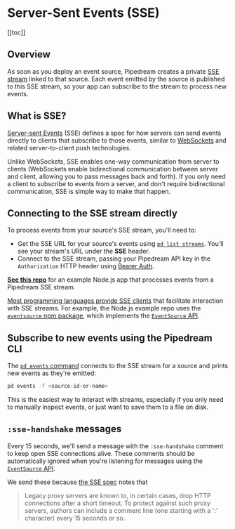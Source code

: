# Server-Sent Events (SSE)

[[toc]]

## Overview

As soon as you deploy an event source, Pipedream creates a private [SSE stream](#what-is-sse) linked to that source. Each event emitted by the source is published to this SSE stream, so your app can subscribe to the stream to process new events. 

## What is SSE?

[Server-sent Events](https://developer.mozilla.org/en-US/docs/Web/API/Server-sent_events) (SSE) defines a spec for how servers can send events directly to clients that subscribe to those events, similar to [WebSockets](https://developer.mozilla.org/en-US/docs/Web/API/WebSockets_API) and related server-to-client push technologies.

Unlike WebSockets, SSE enables one-way communication from server to clients (WebSockets enable bidirectional communication between server and client, allowing you to pass messages back and forth). If you only need a client to subscribe to events from a server, and don't require bidirectional communication, SSE is simple way to make that happen.

## Connecting to the SSE stream directly

To process events from your source's SSE stream, you'll need to:

- Get the SSE URL for your source's events using [`pd list streams`](/cli/reference/#pd-list). You'll see your stream's URL under the **SSE** header.
- Connect to the SSE stream, passing your Pipedream API key in the `Authorization` HTTP header using [Bearer Auth](/api/auth/#authorizing-api-requests).

[**See this repo**](https://github.com/PipedreamHQ/node-sse-example) for an example Node.js app that processes events from a Pipedream SSE stream.

[Most programming languages provide SSE clients](https://en.wikipedia.org/wiki/Server-sent_events#Libraries) that facilitate interaction with SSE streams. For example, the Node.js example repo uses the [`eventsource` npm package](https://www.npmjs.com/package/eventsource), which implements the [`EventSource` API](https://html.spec.whatwg.org/multipage/server-sent-events.html#server-sent-events).

## Subscribe to new events using the Pipedream CLI

The [`pd events` command](/cli/reference/#pd-events) connects to the SSE stream for a source and prints new events as they're emitted:

```bash
pd events -f <source-id-or-name>
```

This is the easiest way to interact with streams, especially if you only need to manually inspect events, or just want to save them to a file on disk.

## `:sse-handshake` messages

Every 15 seconds, we'll send a message with the `:sse-handshake` comment to keep open SSE connections alive. These comments should be automatically ignored when you're listening for messages using the [`EventSource` API](https://html.spec.whatwg.org/multipage/server-sent-events.html#server-sent-events).

We send these because [the SSE spec](https://www.w3.org/TR/2009/WD-eventsource-20090421/#notes) notes that

> Legacy proxy servers are known to, in certain cases, drop HTTP connections after a short timeout. To protect against such proxy servers, authors can include a comment line (one starting with a ':' character) every 15 seconds or so.

